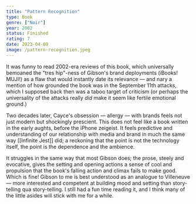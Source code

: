 ```yaml
---
title: "Pattern Recognition"
type: Book
genre: ["Noir"]
year: 2002
status: Finished
rating: 7
date: 2023-04-09
image: /pattern-recognition.jpeg
---
```


It was funny to read 2002-era reviews of this book, which universally bemoaned the "tres hip"-ness of Gibson's brand deployments (iBooks! MUJI!)
as a flaw that would instantly date its relevance — and nary a mention of how grounded the book was in the September 11th attacks, which I supposed
back then was a taboo target of criticism (or perhaps the universality of the attacks really _did_ make it seem like fertile emotional ground.)

Two decades later, Cayce's obsession — allergy — with brands feels not just modern but shockingly prescient. This does not feel like a book written
in the early aughts, before the iPhone zeigeist. It feels predictive and understanding of our relationship with media and brand in much the same way
[[Infinite Jest]] did; a reckoning that the point is not the technology itself, the point is the dependence and the ambience.

It struggles in the same way that most Gibson does; the prose, steely and evocative, gives the setting and opening actions a sense of cool and
propulsion that the book's falling action and climax fails to make good. Which is fine! Gibson to me is best understood as an analogue to
Villeneuve — more interested and competent at building mood and setting than story-telling qua story-telling. I still had a fun time reading it,
and I think many of the little asides will stick with me for a while.
